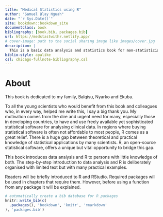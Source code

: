 ```yaml
--- 
title: "Medical Statistics using R"
author: "Samuel Blay Nguah"
date: "`r Sys.Date()`"
site: bookdown::bookdown_site
documentclass: book
bibliography: [book.bib, packages.bib]
url: https://medstastwithr.netlify.app/
# cover-image: path to the social sharing image like images/cover.jpg
description: |
  This is a basic data analysis and statistics book for non-statisticians and statisticians.
biblio-style: apalike
csl: chicago-fullnote-bibliography.csl
---
```


# About

This book is dedicated to my family, Balqisu, Nyarko and Ekuba.

To all the young scientists who would benefit from this book and colleagues who, in every way, helped me write this, I say a big thank you. My motivation comes from the dire and urgent need for many, especially those in developing countries, to have and use freely available yet sophisticated statistical software for analysing clinical data. In regions where buying statistical software is often not affordable to most people, R comes as a great relief. There is a huge gap between theoretical and practical knowledge of statistical applications by many scientists. R, an open-source statistical software, offers a unique but vital opportunity to bridge this gap.

This book introduces data analysis and R to persons with little knowledge of both. The step-by-step introduction to data analysis and R is deliberately organised with limited text but with many practical examples. 

Readers will be briefly introduced to R and RStudio. Required packages will be used in chapters that require them. However, before using a function from any package it will be explained.
 



```r
# automatically create a bib database for R packages
knitr::write_bib(c(
  .packages(), 'bookdown', 'knitr', 'rmarkdown'
), 'packages.bib')
```
